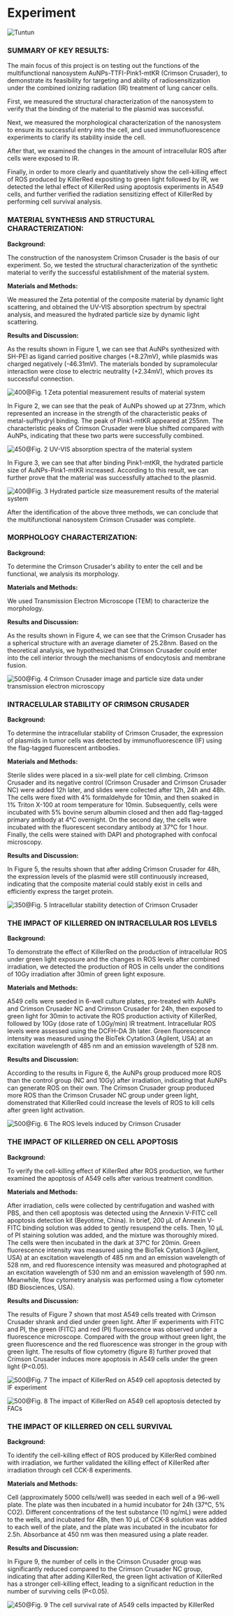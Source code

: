 
# Experiment

<HeadingWithTuntun title="" mt={0}>
  <Image
    src="/tuntun/4.png"
    width={100}
    height={100}
    className="absolute -top-[5.8rem] right-4 lg:-top-[7.5rem] lg:w-32"
    alt="Tuntun"
  />
</HeadingWithTuntun>

### SUMMARY OF KEY RESULTS:

The main focus of this project is on testing out the functions of the multifunctional nanosystem AuNPs-TTFI-Pink1-mtKR (Crimson Crusader), to demonstrate its feasibility for targeting and ability of radiosensitization under the combined ionizing radiation (IR) treatment of lung cancer cells.

First, we measured the structural characterization of the nanosystem to verify that the binding of the material to the plasmid was successful.

Next, we measured the morphological characterization of the nanosystem to ensure its successful entry into the cell, and used immunofluorescence experiments to clarify its stability inside the cell.

After that, we examined the changes in the amount of intracellular ROS after cells were exposed to IR.

Finally, in order to more clearly and quantitatively show the cell-killing effect of ROS produced by KillerRed expositing to green light followed by IR, we detected the lethal effect of KillerRed using apoptosis experiments in A549 cells, and further verified the radiation sensitizing effect of KillerRed by performing cell survival analysis.

### MATERIAL SYNTHESIS AND STRUCTURAL CHARACTERIZATION:

**Background:**

The construction of the nanosystem Crimson Crusader is the basis of our experiment. So, we tested the structural characterization of the synthetic material to verify the successful establishment of the material system.

**Materials and Methods:**

We measured the Zeta potential of the composite material by dynamic light scattering, and obtained the UV-VIS absorption spectrum by spectral analysis, and measured the hydrated particle size by dynamic light scattering.

**Results and Discussion:**

As the results shown in Figure 1, we can see that AuNPs synthesized with SH-PEl as ligand carried positive charges (+8.27mV), while plasmids was charged negatively (-46.31mV). The materials bonded by supramolecular interaction were close to electric neutrality (+2.34mV), which proves its successful connection.

![400@Fig. 1 Zeta potential measurement results of material system](./fig1.png)

In Figure 2, we can see that the peak of AuNPs showed up at 273nm, which represented an increase in the strength of the characteristic peaks of metal-sulfhydryl binding. The peak of Pink1-mtKR appeared at 255nm. The characteristic peaks of Crimson Crusader were blue shifted compared with AuNPs, indicating that these two parts were successfully combined.

![450@Fig. 2 UV-VIS absorption spectra of the material system](./fig2.png)

In Figure 3, we can see that after binding Pink1-mtKR, the hydrated particle size of AuNPs-Pink1-mtKR increased. According to this result, we can further prove that the material was successfully attached to the plasmid.

![400@Fig. 3 Hydrated particle size measurement results of the material system](./fig3.png)

After the identification of the above three methods, we can conclude that the multifunctional nanosystem Crimson Crusader was complete.

### MORPHOLOGY CHARACTERIZATION:

**Background:**

To determine the Crimson Crusader's ability to enter the cell and be functional, we analysis its morphology.

**Materials and Methods:**

We used Transmission Electron Microscope (TEM) to characterize the morphology.

**Results and Discussion:**

As the results shown in Figure 4, we can see that the Crimson Crusader has a spherical structure with an average diameter of 25.28nm. Based on the theoretical analysis, we hypothesized that Crimson Crusader could enter into the cell interior through the mechanisms of endocytosis and membrane fusion.

![500@Fig. 4 Crimson Crusader image and particle size data under transmission electron microscopy](./fig4.png)

### INTRACELULAR STABILITY OF CRIMSON CRUSADER

**Background:**

To determine the intracellular stability of Crimson Crusader, the expression of plasmids in tumor cells was detected by immunofluorescence (IF) using the flag-tagged fluorescent antibodies.

**Materials and Methods:**

Sterile slides were placed in a six-well plate for cell climbing. Crimson Crusader and its negative control (Crimson Crusader and Crimson Crusader NC) were added 12h later, and slides were collected after 12h, 24h and 48h. The cells were fixed with 4% formaldehyde for 10min, and then soaked in 1% Triton X-100 at room temperature for 10min. Subsequently, cells were incubated with 5% bovine serum albumin closed and then add flag-tagged primary antibody at 4°C overnight. On the second day, the cells were incubated with the fluorescent secondary antibody at 37°C for 1 hour. Finally, the cells were stained with DAPI and photographed with confocal microscopy.

**Results and Discussion:**

In Figure 5, the results shown that after adding Crimson Crusader for 48h, the expression levels of the plasmid were still continuously increased, indicating that the composite material could stably exist in cells and efficiently express the target protein.

![350@Fig. 5 Intracellular stability detection of Crimson Crusader](./fig5.png)

### THE IMPACT OF KILLERRED ON INTRACELULAR ROS LEVELS

**Background:**

To demonstrate the effect of KillerRed on the production of intracellular ROS under green light exposure and the changes in ROS levels after combined irradiation, we detected the production of ROS in cells under the conditions of 10Gy irradiation after 30min of green light exposure.

**Materials and Methods:**

A549 cells were seeded in 6-well culture plates, pre-treated with AuNPs and Crimson Crusader NC and Crimson Crusader for 24h, then exposed to green light for 30min to activate the ROS production activity of KillerRed, followed by 10Gy (dose rate of 1.0Gy/min) IR treatment. Intracellular ROS levels were assessed using the DCFH-DA 3h later. Green fluorescence intensity was measured using the BioTek Cytation3 (Agilent, USA) at an excitation wavelength of 485 nm and an emission wavelength of 528 nm.

**Results and Discussion:**

According to the results in Figure 6, the AuNPs group produced more ROS than the control group (NC and 10Gy) after irradiation, indicating that AuNPs can generate ROS on their own. The Crimson Crusader group produced more ROS than the Crimson Crusader NC group under green light, domenstrated that KillerRed could increase the levels of ROS to kill cells after green light activation.

![500@Fig. 6 The ROS levels induced by Crimson Crusader](./fig6.png)

### THE IMPACT OF KILLERRED ON CELL APOPTOSIS

**Background:**

To verify the cell-killing effect of KillerRed after ROS production, we further examined the apoptosis of A549 cells after various treatment condition.

**Materials and Methods:**

After irradiation, cells were collected by centrifugation and washed with PBS, and then cell apoptosis was detected using the Annexin V-FITC cell apoptosis detection kit (Beyotime, China). In brief, 200 μL of Annexin V-FITC binding solution was added to gently resuspend the cells. Then, 10 μL of PI staining solution was added, and the mixture was thoroughly mixed. The cells were then incubated in the dark at 37°C for 20min. Green fluorescence intensity was measured using the BioTek Cytation3 (Agilent, USA) at an excitation wavelength of 485 nm and an emission wavelength of 528 nm, and red fluorescence intensity was measured and photographed at an excitation wavelength of 530 nm and an emission wavelength of 590 nm. Meanwhile, flow cytometry analysis was performed using a flow cytometer (BD Biosciences, USA).

**Results and Discussion:**

The results of Figure 7 shown that most A549 cells treated with Crimson Crusader shrank and died under green light. After IF experiments with FITC and PI, the green (FITC) and red (PI) fluorescence was observed under a fluorescence microscope. Compared with the group without green light, the green fluorescence and the red fluorescence was stronger in the group with green light. The results of flow cytometry (figure 8) further proved that Crimson Crusader induces more apoptosis in A549 cells under the green light (P\<0.05).

![500@Fig. 7 The impact of KillerRed on A549 cell apoptosis detected by IF experiment](./fig7.png)

![500@Fig. 8 The impact of KillerRed on A549 cell apoptosis detected by FACs](./fig8.png)

### THE IMPACT OF KILLERRED ON CELL SURVIVAL

**Background:**

To identify the cell-killing effect of ROS produced by KillerRed combined with irradiation, we further validated the killing effect of KillerRed after irradiation through cell CCK-8 experiments.

**Materials and Methods:**

Cell (approximately 5000 cells/well) was seeded in each well of a 96-well plate. The plate was then incubated in a humid incubator for 24h (37°C, 5% CO2). Different concentrations of the test substance (10 ng/mL) were added to the wells, and incubated for 48h, then 10 μL of CCK-8 solution was added to each well of the plate, and the plate was incubated in the incubator for 2.5h. Absorbance at 450 nm was then measured using a plate reader.

**Results and Discussion:**

In Figure 9, the number of cells in the Crimson Crusader group was significantly reduced compared to the Crimson Crusader NC group, indicating that after adding KillerRed, the green light activation of KillerRed has a stronger cell-killing effect, leading to a significant reduction in the number of surviving cells (P\<0.05).

![450@Fig. 9 The cell survival rate of A549 cells impacted by KillerRed](./fig9.png)
